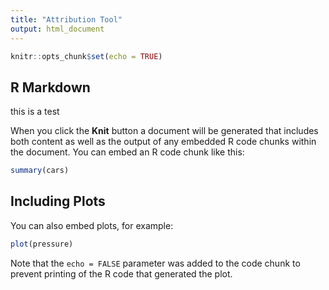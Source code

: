 ```yaml
---
title: "Attribution Tool"
output: html_document
---
```


```r
knitr::opts_chunk$set(echo = TRUE)
```

## R Markdown

this is a test

When you click the **Knit** button a document will be generated that includes both content as well as the output of any embedded R code chunks within the document. You can embed an R code chunk like this:

```r
summary(cars)
```

## Including Plots

You can also embed plots, for example:

```r
plot(pressure)
```

Note that the `echo = FALSE` parameter was added to the code chunk to prevent printing of the R code that generated the plot.
